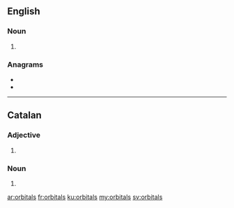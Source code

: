 {{also|Orbitals}}
==English==

===Noun===
{{head|en|noun plural form}}

# {{plural of|orbital|lang=en}}

===Anagrams===
* {{l|en|laborist}}
* {{l|en|strobila}}
----
==Catalan==

===Adjective===
{{head|ca|adjective form}}

# {{plural of|orbital|lang=ca}}

===Noun===
{{ca-noun-form}}

# {{plural of|orbital|lang=ca}}

[[ar:orbitals]]
[[fr:orbitals]]
[[ku:orbitals]]
[[my:orbitals]]
[[sv:orbitals]]